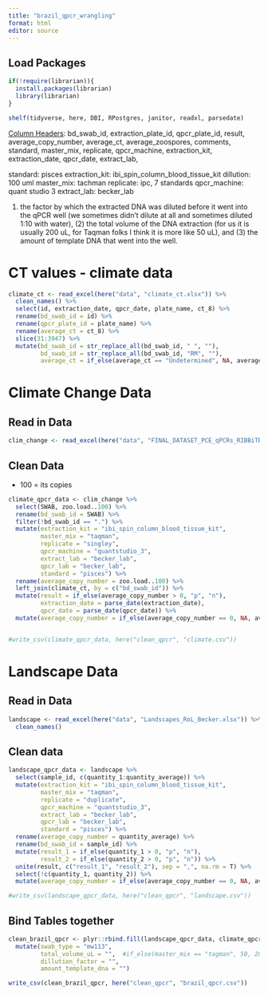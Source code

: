 ```yaml
---
title: "brazil_qpcr_wrangling"
format: html
editor: source
---
```


## Load Packages

```r

if(!require(librarian)){
  install.packages(librarian)
  library(librarian)
}

shelf(tidyverse, here, DBI, RPostgres, janitor, readxl, parsedate)

```

[Column Headers]{.underline}: bd_swab_id, extraction_plate_id, qpcr_plate_id, result, average_copy_number, average_ct, average_zoospores, comments, standard, master_mix, replicate, qpcr_machine, extraction_kit, extraction_date, qpcr_date, extract_lab,

standard: pisces 
extraction_kit: ibi_spin_column_blood_tissue_kit 
dillution: 100 uml 
master_mix: tachman 
replicate: ipc, 7 standards 
qpcr_machine: quant studio 3 
extract_lab: becker_lab

(1) the factor by which the extracted DNA was diluted before it went into the qPCR well (we sometimes didn't dilute at all and sometimes diluted 1:10 with water), (2) the total volume of the DNA extraction (for us it is usually 200 uL, for Taqman folks I think it is more like 50 uL), and (3) the amount of template DNA that went into the well.

# CT values - climate data

```r

climate_ct <- read_excel(here("data", "climate_ct.xlsx")) %>% 
  clean_names() %>% 
  select(id, extraction_date, qpcr_date, plate_name, ct_8) %>% 
  rename(bd_swab_id = id) %>% 
  rename(qpcr_plate_id = plate_name) %>% 
  rename(average_ct = ct_8) %>% 
  slice(31:3947) %>% 
  mutate(bd_swab_id = str_replace_all(bd_swab_id, " ", ""),
         bd_swab_id = str_replace_all(bd_swab_id, "RM", ""),
         average_ct = if_else(average_ct == "Undetermined", NA, average_ct))

```

# Climate Change Data

## Read in Data

```r

clim_change <- read_excel(here("data", "FINAL_DATASET_PCE_qPCRs_RIBBiTR.xlsx"))


```

## Clean Data

-   100 = its copies

```r

climate_qpcr_data <- clim_change %>% 
  select(SWAB, zoo.load..100) %>% 
  rename(bd_swab_id = SWAB) %>% 
  filter(!bd_swab_id == ".") %>% 
  mutate(extraction_kit = "ibi_spin_column_blood_tissue_kit",
         master_mix = "taqman",
         replicate = "singley",
         qpcr_machine = "quantstudio_3",
         extract_lab = "becker_lab",
         qpcr_lab = "becker_lab",
         standard = "pisces") %>% 
  rename(average_copy_number = zoo.load..100) %>% 
  left_join(climate_ct, by = c("bd_swab_id")) %>% 
  mutate(result = if_else(average_copy_number > 0, "p", "n"),
         extraction_date = parse_date(extraction_date),
         qpcr_date = parse_date(qpcr_date)) %>% 
  mutate(average_copy_number = if_else(average_copy_number == 0, NA, average_copy_number))


#write_csv(climate_qpcr_data, here("clean_qpcr", "climate.csv"))

```

# Landscape Data

## Read in Data

```r

landscape <- read_excel(here("data", "Landscapes_RoL_Becker.xlsx")) %>% 
  clean_names()

```

## Clean data

```r

landscape_qpcr_data <- landscape %>% 
  select(sample_id, c(quantity_1:quantity_average)) %>% 
  mutate(extraction_kit = "ibi_spin_column_blood_tissue_kit",
         master_mix = "taqman",
         replicate = "duplicate", 
         qpcr_machine = "quantstudio_3",
         extract_lab = "becker_lab",
         qpcr_lab = "becker_lab",
         standard = "pisces") %>% 
  rename(average_copy_number = quantity_average) %>% 
  rename(bd_swab_id = sample_id) %>% 
  mutate(result_1 = if_else(quantity_1 > 0, "p", "n"),
         result_2 = if_else(quantity_2 > 0, "p", "n")) %>% 
  unite(result, c("result_1", "result_2"), sep = ",", na.rm = T) %>% 
  select(!c(quantity_1, quantity_2)) %>% 
  mutate(average_copy_number = if_else(average_copy_number == 0, NA, average_copy_number))

#write_csv(landscape_qpcr_data, here("clean_qpcr", "landscape.csv"))
```

## Bind Tables together

```r

clean_brazil_qpcr <- plyr::rbind.fill(landscape_qpcr_data, climate_qpcr_data) %>% 
  mutate(swab_type = "mw113",
         total_volume_uL = "",  #if_else(master_mix == "tagman", 50, 200),
         dillution_factor = "",
         amount_template_dna = "")

write_csv(clean_brazil_qpcr, here("clean_qpcr", "brazil_qpcr.csv"))

```
